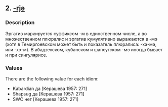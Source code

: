 ## 2. <a href = 'https://agricolamz.github.io/The_Circassian_Isoglosses_Database/2.html'>-rjə</a>
### Description

Эргатив маркируется суффиксом -м в единственном числе, а во множественном плюралис и эргатив кумулятивно выражаются в -мэ (хотя в Темиргоевском может быть и показатель плюралиса: -хэ-мэ, или -хэ-м). В абадзехском, кубанском и шапсугском -мэ иногда бывает и при сингулярисе.


### Values
There are the following value for each idiom:

* Kabardian да [Керашева 1957: 271]
* Shapsug да [Керашева 1957: 271]
* SWC нет [Керашева 1957: 271]

